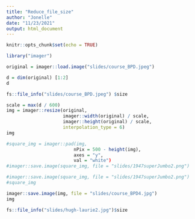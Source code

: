 ```yaml
---
title: "Reduce_file_size"
author: "Jonelle"
date: "11/23/2021"
output: html_document
---
```



```r
knitr::opts_chunk$set(echo = TRUE)
```


```r
library("imager")
```

```r
original = imager::load.image("slides/course_BPD.jpeg")

```

```r
d = dim(original) [1:2]
d
```

```r
fs::file_info("slides/course_BPD.jpeg") $size
```

```r
scale = max(d / 600)
img = imager::resize(original,
                     imager::width(original) / scale,
                     imager::height(original) / scale,
                     interpolation_type = 6)
img
```


```r
#square_img = imager::pad(img, 
                         nPix = 500 - height(img), 
                         axes = "y", 
                         val = "white")
#imager::save.image(square_img, file = "slides/1947superJumbo2.png")

```


```r
#imager::save.image(square_img, file = "slides/1947superJumbo2.png")
#square_img
```

```r
imager::save.image(img, file = "slides/course_BPD4.jpg")
img
```

```r
fs::file_info("slides/hugh-laurie2.jpg")$size
```

